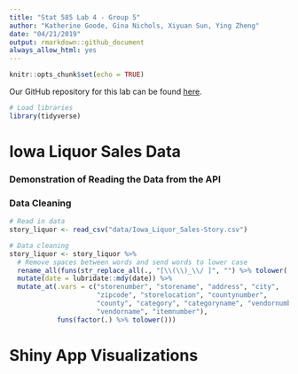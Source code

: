 ```yaml
---
title: "Stat 585 Lab 4 - Group 5"
author: "Katherine Goode, Gina Nichols, Xiyuan Sun, Ying Zheng"
date: "04/21/2019"
output: rmarkdown::github_document
always_allow_html: yes
---
```


```r
knitr::opts_chunk$set(echo = TRUE)
```

Our GitHub repository for this lab can be found [here](https://github.com/xiyuansun/stat585Lab4).

```r
# Load libraries
library(tidyverse)
```

# Iowa Liquor Sales Data

### Demonstration of Reading the Data from the API

### Data Cleaning

```r
# Read in data
story_liquor <- read_csv("data/Iowa_Liquor_Sales-Story.csv")
```

```r
# Data cleaning
story_liquor <- story_liquor %>%
  # Remove spaces between words and send words to lower case
  rename_all(funs(str_replace_all(., "[\\(\\)_\\/ ]", "") %>% tolower(.))) %>%
  mutate(date = lubridate::mdy(date)) %>%
  mutate_at(.vars = c("storenumber", "storename", "address", "city", 
                      "zipcode", "storelocation", "countynumber",
                      "county", "category", "categoryname", "vendornumber",
                      "vendorname", "itemnumber"), 
            funs(factor(.) %>% tolower()))
```


# Shiny App Visualizations
